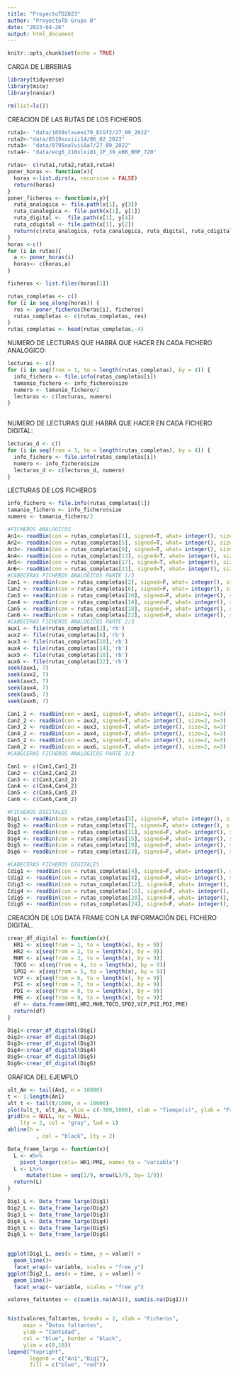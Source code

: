 ```yaml
---
title: "ProyectoTD2023"
author: "ProyectoTD Grupo B"
date: "2023-04-26"
output: html_document
---
```



```r
knitr::opts_chunk$set(echo = TRUE)
```

CARGA DE LIBRERIAS

```r
library(tidyverse)
library(mice)
library(naniar)
```

```r
rm(list=ls())
```

CREACION DE LAS RUTAS DE LOS FICHEROS.

```r
ruta1<- "data/1059xlxveei79_ECGf2/27_09_2022"
ruta2<-"data/0519xxxiii14/06_02_2023"
ruta3<- "data/0795xalvii8a7/27_09_2022"
ruta4<- "data/ecg5_210xlxi81_IP_39_eBR_BRP_720"

rutas<- c(ruta1,ruta2,ruta3,ruta4)
poner_horas <- function(x){
  horas <-list.dirs(x, recursive = FALSE)
  return(horas)
}
poner_ficheros <- function(x,y){
  ruta_analogica <- file.path(x[1], y[3])
  ruta_canalogica <- file.path(x[1], y[1])
  ruta_digital <-  file.path(x[1], y[4])
  ruta_cdigital <- file.path(x[1], y[2])
  return(c(ruta_analogica, ruta_canalogica, ruta_digital, ruta_cdigital))
}
horas <-c()
for (i in rutas){
  a <- poner_horas(i)
  horas<- c(horas,a)
}

ficheros <- list.files(horas[1])

rutas_completas <- c()
for (i in seq_along(horas)) {
  res <- poner_ficheros(horas[i], ficheros)
  rutas_completas <- c(rutas_completas, res)
}
rutas_completas <- head(rutas_completas,-4)

```

NUMERO DE LECTURAS QUE HABRÁ QUE HACER EN CADA FICHERO ANALOGICO:
```r
lecturas <- c()
for (i in seq(from = 1, to = length(rutas_completas), by = 4)) {
  info_fichero <- file.info(rutas_completas[i])
  tamanio_fichero <- info_fichero$size
  numero <- tamanio_fichero/2
  lecturas <- c(lecturas, numero)
}
  

```


NUMERO DE LECTURAS QUE HABRÁ QUE HACER EN CADA FICHERO DIGITAL:
```r
lecturas_d <- c()
for (i in seq(from = 3, to = length(rutas_completas), by = 4)) {
  info_fichero <- file.info(rutas_completas[i])
  numero <- info_fichero$size
  lecturas_d <- c(lecturas_d, numero)
}

```

LECTURAS DE LOS FICHEROS

```r
info_fichero <- file.info(rutas_completas[1])
tamanio_fichero <- info_fichero$size
numero <- tamanio_fichero/2

#FICHEROS ANALOGICOS
An1<- readBin(con = rutas_completas[1], signed=T, what= integer(), size=2,n=lecturas[1])
An2<- readBin(con = rutas_completas[5], signed=T, what= integer(), size=2,n=lecturas[2])
An3<- readBin(con = rutas_completas[9], signed=T, what= integer(), size=2,n=lecturas[3])
An4<- readBin(con = rutas_completas[13], signed=T, what= integer(), size=2,n=lecturas[4])
An5<- readBin(con = rutas_completas[17], signed=T, what= integer(), size=2,n=lecturas[5])
An6<- readBin(con = rutas_completas[21], signed=T, what= integer(), size=2,n=lecturas[6])
#CABECERAS FICHEROS ANALOGICOS PARTE 1/3
Can1 <- readBin(con = rutas_completas[2], signed=F, what= integer(), size=1, n=7)
Can2 <- readBin(con = rutas_completas[6], signed=F, what= integer(), size=1, n=7)
Can3 <- readBin(con = rutas_completas[10], signed=F, what= integer(), size=1, n=7)
Can4 <- readBin(con = rutas_completas[14], signed=F, what= integer(), size=1, n=7)
Can5 <- readBin(con = rutas_completas[18], signed=F, what= integer(), size=1, n=7)
Can6 <- readBin(con = rutas_completas[22], signed=F, what= integer(), size=1, n=7)
#CABECERAS FICHEROS ANALOGICOS PARTE 2/3
aux1 <- file(rutas_completas[2],'rb')
aux2 <- file(rutas_completas[6],'rb')
aux3 <- file(rutas_completas[10],'rb')
aux4 <- file(rutas_completas[14],'rb')
aux5 <- file(rutas_completas[18],'rb')
aux6 <- file(rutas_completas[22],'rb')
seek(aux1, 7)
seek(aux2, 7)
seek(aux3, 7)
seek(aux4, 7)
seek(aux5, 7)
seek(aux6, 7)

Can1_2 <- readBin(con = aux1, signed=T, what= integer(), size=2, n=3)
Can2_2 <- readBin(con = aux2, signed=T, what= integer(), size=2, n=3)
Can3_2 <- readBin(con = aux3, signed=T, what= integer(), size=2, n=3)
Can4_2 <- readBin(con = aux4, signed=T, what= integer(), size=2, n=3)
Can5_2 <- readBin(con = aux5, signed=T, what= integer(), size=2, n=3)
Can6_2 <- readBin(con = aux6, signed=T, what= integer(), size=2, n=3)
#CABECERAS FICHEROS ANALOGICOS PARTE 3/3

Can1 <- c(Can1,Can1_2)
Can2 <- c(Can2,Can2_2)
Can3 <- c(Can3,Can3_2)
Can4 <- c(Can4,Can4_2)
Can5 <- c(Can5,Can5_2)
Can6 <- c(Can6,Can6_2)

#FICHEROS DIGITALES
Dig1 <- readBin(con = rutas_completas[3], signed=F, what= integer(), size=1, n=lecturas_d[1])
Dig2 <- readBin(con = rutas_completas[7], signed=F, what= integer(), size=1, n=lecturas_d[2])
Dig3 <- readBin(con = rutas_completas[11], signed=F, what= integer(), size=1, n=lecturas_d[3])
Dig4 <- readBin(con = rutas_completas[15], signed=F, what= integer(), size=1, n=lecturas_d[4])
Dig5 <- readBin(con = rutas_completas[19], signed=F, what= integer(), size=1, n=lecturas_d[5])
Dig6 <- readBin(con = rutas_completas[23], signed=F, what= integer(), size=1, n=lecturas_d[6])

#CABECERAS FICHEROS DIGITALES
Cdig1 <- readBin(con = rutas_completas[4], signed=F, what= integer(), size=1, n=8)
Cdig2 <- readBin(con = rutas_completas[8], signed=F, what= integer(), size=1, n=8)
Cdig3 <- readBin(con = rutas_completas[12], signed=F, what= integer(), size=1, n=8)
Cdig4 <- readBin(con = rutas_completas[16], signed=F, what= integer(), size=1, n=8)
Cdig5 <- readBin(con = rutas_completas[20], signed=F, what= integer(), size=1, n=8)
Cdig6 <- readBin(con = rutas_completas[24], signed=F, what= integer(), size=1, n=8)

``` 
CREACIÓN DE LOS DATA FRAME CON LA INFORMACIÓN DEL FICHERO DIGITAL.
```r
crear_df_digital <- function(x){
  HR1 <- x[seq(from = 1, to = length(x), by = 9)]
  HR2 <- x[seq(from = 2, to = length(x), by = 9)]
  MHR <- x[seq(from = 3, to = length(x), by = 9)]
  TOCO <- x[seq(from = 4, to = length(x), by = 9)]
  SPO2 <- x[seq(from = 5, to = length(x), by = 9)]
  VCP <- x[seq(from = 6, to = length(x), by = 9)]
  PSI <- x[seq(from = 7, to = length(x), by = 9)]
  PDI <- x[seq(from = 8, to = length(x), by = 9)]
  PME <- x[seq(from = 9, to = length(x), by = 9)]
  df <- data.frame(HR1,HR2,MHR,TOCO,SPO2,VCP,PSI,PDI,PME)
  return(df)
}

Dig1<-crear_df_digital(Dig1)
Dig2<-crear_df_digital(Dig2)
Dig3<-crear_df_digital(Dig3)
Dig4<-crear_df_digital(Dig4)
Dig5<-crear_df_digital(Dig5)
Dig6<-crear_df_digital(Dig6)


```

GRAFICA DEL EJEMPLO
```r

ult_An <- tail(An1, n = 10000)
t <- 1:length(An1)
ult_t <- tail(t/1000, n = 10000)
plot(ult_t, ult_An, ylim = c(-300,1000), xlab = "Tiempo(s)", ylab = "Frecuencia(Hz)",type = "l", col = "blue", lwd = 2)
grid(nx = NULL, ny = NULL,
    lty = 2, col = "gray", lwd = 1)
abline(h = 
         , col = "black", lty = 2)
``` 

```r
Data_frame_largo <- function(x){
  L <- x%>%
    pivot_longer(cols= HR1:PME, names_to = "variable")
  L <- L%>%
      mutate(time = seq(1/9, nrow(L)/9, by= 1/9))
  return(L)
}

Dig1_L <- Data_frame_largo(Dig1)
Dig2_L <- Data_frame_largo(Dig2)
Dig3_L <- Data_frame_largo(Dig3)
Dig4_L <- Data_frame_largo(Dig4)
Dig5_L <- Data_frame_largo(Dig5)
Dig6_L <- Data_frame_largo(Dig6)  

         
ggplot(Dig1_L, aes(x = time, y = value)) + 
  geom_line()+ 
  facet_wrap(~ variable, scales = "free_y") 
ggplot(Dig2_L, aes(x = time, y = value)) + 
  geom_line()+ 
  facet_wrap(~ variable, scales = "free_y") 
``` 

```r
valores_faltantes <- c(sum(is.na(An1)), sum(is.na(Dig1)))


hist(valores_faltantes, breaks = 2, xlab = "Ficheros",
     main = "Datos faltantes",
     ylab = "Cantidad",
     col = "blue", border = "black",
     ylim = c(0,10))
legend("topright",
       legend = c("An1","Dig1"),
       fill = c("blue", "red"))
```


